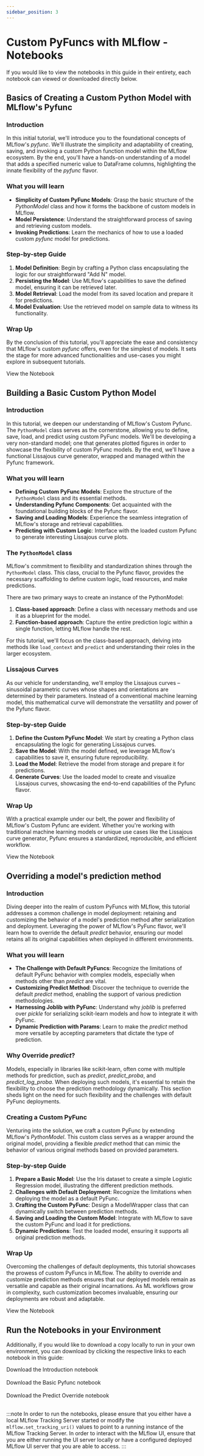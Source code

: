```yaml
---
sidebar_position: 3
---
```



# Custom PyFuncs with MLflow - Notebooks

If you would like to view the notebooks in this guide in their entirety, each notebook can viewed or downloaded directly below.

## Basics of Creating a Custom Python Model with MLflow's Pyfunc

### Introduction

In this initial tutorial, we'll introduce you to the foundational concepts of MLflow's _pyfunc_. We'll illustrate the simplicity and
adaptability of creating, saving, and invoking a custom Python function model within the MLflow ecosystem. By the end, you'll have a
hands-on understanding of a model that adds a specified numeric value to DataFrame columns, highlighting the innate flexibility
of the _pyfunc_ flavor.

### What you will learn

- **Simplicity of Custom PyFunc Models**: Grasp the basic structure of the _PythonModel_ class and how it forms the backbone of custom models in MLflow.
- **Model Persistence**: Understand the straightforward process of saving and retrieving custom models.
- **Invoking Predictions**: Learn the mechanics of how to use a loaded custom _pyfunc_ model for predictions.

### Step-by-step Guide

1. **Model Definition**: Begin by crafting a Python class encapsulating the logic for our straightforward "Add N" model.
2. **Persisting the Model**: Use MLflow's capabilities to save the defined model, ensuring it can be retrieved later.
3. **Model Retrieval**: Load the model from its saved location and prepare it for predictions.
4. **Model Evaluation**: Use the retrieved model on sample data to witness its functionality.

### Wrap Up

By the conclusion of this tutorial, you'll appreciate the ease and consistency that MLflow's custom _pyfunc_ offers, even for the simplest of models. It sets the stage for more advanced functionalities and use-cases you might explore in subsequent tutorials.

<Link className="button button--primary" to="introduction">
  <span>View the Notebook</span>
</Link>

## Building a Basic Custom Python Model

### Introduction

In this tutorial, we deepen our understanding of MLflow's Custom Pyfunc. The `PythonModel` class serves as the cornerstone, allowing
you to define, save, load, and predict using custom PyFunc models.
We'll be developing a very non-standard model; one that generates plotted figures in order to showcase the flexibility of custom PyFunc models.
By the end, we'll have a functional Lissajous curve generator, wrapped and managed within the Pyfunc framework.

### What you will learn

- **Defining Custom PyFunc Models**: Explore the structure of the `PythonModel` class and its essential methods.
- **Understanding Pyfunc Components**: Get acquainted with the foundational building blocks of the Pyfunc flavor.
- **Saving and Loading Models**: Experience the seamless integration of MLflow's storage and retrieval capabilities.
- **Predicting with Custom Logic**: Interface with the loaded custom Pyfunc to generate interesting Lissajous curve plots.

### The `PythonModel` class

MLflow's commitment to flexibility and standardization shines through the `PythonModel` class. This class, crucial to the Pyfunc
flavor, provides the necessary scaffolding to define custom logic, load resources, and make predictions.

There are two primary ways to create an instance of the PythonModel:

1. **Class-based approach**: Define a class with necessary methods and use it as a blueprint for the model.
2. **Function-based approach**: Capture the entire prediction logic within a single function, letting MLflow handle the rest.

For this tutorial, we'll focus on the class-based approach, delving into methods like `load_context` and `predict` and
understanding their roles in the larger ecosystem.

### Lissajous Curves

As our vehicle for understanding, we'll employ the Lissajous curves – sinusoidal parametric curves whose shapes and orientations are
determined by their parameters. Instead of a conventional machine learning model, this mathematical curve will demonstrate the versatility
and power of the Pyfunc flavor.

### Step-by-step Guide

1. **Define the Custom PyFunc Model**: We start by creating a Python class encapsulating the logic for generating Lissajous curves.
2. **Save the Model**: With the model defined, we leverage MLflow's capabilities to save it, ensuring future reproducibility.
3. **Load the Model**: Retrieve the model from storage and prepare it for predictions.
4. **Generate Curves**: Use the loaded model to create and visualize Lissajous curves, showcasing the end-to-end capabilities of the Pyfunc flavor.

### Wrap Up

With a practical example under our belt, the power and flexibility of MLflow's Custom Pyfunc are evident. Whether you're working with
traditional machine learning models or unique use cases like the Lissajous curve generator, Pyfunc ensures a standardized, reproducible,
and efficient workflow.

<Link className="button button--primary" to="basic-pyfunc">
  <span>View the Notebook</span>
</Link>

## Overriding a model's prediction method

### Introduction

Diving deeper into the realm of custom PyFuncs with MLflow, this tutorial addresses a common challenge in model deployment: retaining and
customizing the behavior of a model's prediction method after serialization and deployment. Leveraging the power of MLflow's PyFunc flavor,
we'll learn how to override the default _predict_ behavior, ensuring our model retains all its original capabilities when deployed in
different environments.

### What you will learn

- **The Challenge with Default PyFuncs**: Recognize the limitations of default PyFunc behavior with complex models, especially when methods other than _predict_ are vital.
- **Customizing Predict Method**: Discover the technique to override the default _predict_ method, enabling the support of various prediction methodologies.
- **Harnessing Joblib with PyFunc**: Understand why _joblib_ is preferred over _pickle_ for serializing scikit-learn models and how to integrate it with PyFunc.
- **Dynamic Prediction with Params**: Learn to make the _predict_ method more versatile by accepting parameters that dictate the type of prediction.

### Why Override _predict_?

Models, especially in libraries like scikit-learn, often come with multiple methods for prediction, such as _predict_, _predict_proba_, and _predict_log_proba_.
When deploying such models, it's essential to retain the flexibility to choose the prediction methodology dynamically. This section sheds light
on the need for such flexibility and the challenges with default PyFunc deployments.

### Creating a Custom PyFunc

Venturing into the solution, we craft a custom PyFunc by extending MLflow's _PythonModel_. This custom class serves as a wrapper around the
original model, providing a flexible _predict_ method that can mimic the behavior of various original methods based on provided parameters.

### Step-by-step Guide

1. **Prepare a Basic Model**: Use the Iris dataset to create a simple Logistic Regression model, illustrating the different prediction methods.
2. **Challenges with Default Deployment**: Recognize the limitations when deploying the model as a default PyFunc.
3. **Crafting the Custom PyFunc**: Design a ModelWrapper class that can dynamically switch between prediction methods.
4. **Saving and Loading the Custom Model**: Integrate with MLflow to save the custom PyFunc and load it for predictions.
5. **Dynamic Predictions**: Test the loaded model, ensuring it supports all original prediction methods.

### Wrap Up

Overcoming the challenges of default deployments, this tutorial showcases the prowess of custom PyFuncs in MLflow. The ability to override and
customize prediction methods ensures that our deployed models remain as versatile and capable as their original incarnations. As ML workflows
grow in complexity, such customization becomes invaluable, ensuring our deployments are robust and adaptable.

<Link className="button button--primary" to="override-predict">
  <span>View the Notebook</span>
</Link>

## Run the Notebooks in your Environment

Additionally, if you would like to download a copy locally to run in your own environment, you can download by
clicking the respective links to each notebook in this guide:

<NotebookDownloadButton href="https://raw.githubusercontent.com/mlflow/mlflow/master/docs/source/traditional-ml/creating-custom-pyfunc/notebooks/introduction.ipynb">Download the Introduction notebook</NotebookDownloadButton>
<br />
<br />
<NotebookDownloadButton href="https://raw.githubusercontent.com/mlflow/mlflow/master/docs/source/traditional-ml/creating-custom-pyfunc/notebooks/basic-pyfunc.ipynb">Download the Basic Pyfunc notebook</NotebookDownloadButton>
<br />
<br />
<NotebookDownloadButton href="https://raw.githubusercontent.com/mlflow/mlflow/master/docs/source/traditional-ml/creating-custom-pyfunc/notebooks/override-predict.ipynb">Download the Predict Override notebook</NotebookDownloadButton>
<br />
<br />

:::note
In order to run the notebooks, please ensure that you either have a local MLflow Tracking Server started or modify the
`mlflow.set_tracking_uri()` values to point to a running instance of the MLflow Tracking Server. In order to interact with
the MLflow UI, ensure that you are either running the UI server locally or have a configured deployed MLflow UI server that
you are able to access.
:::
